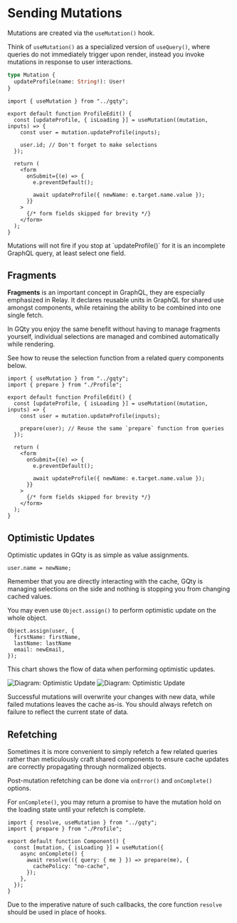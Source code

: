 
# Sending Mutations

Mutations are created via the `useMutation()` hook.

Think of `useMutation()` as a specialized version of `useQuery()`, where queries
do not immediately trigger upon render, instead you invoke mutations in response
to user interactions.

```graphql filename="schema.graphql"
type Mutation {
  updateProfile(name: String!): User!
}
```

```tsx {7,15} filename="src/ProfileEdit.tsx"
import { useMutation } from "../gqty";

export default function ProfileEdit() {
  const [updateProfile, { isLoading }] = useMutation((mutation, inputs) => {
    const user = mutation.updateProfile(inputs);

    user.id; // Don't forget to make selections
  });

  return (
    <form
      onSubmit={(e) => {
        e.preventDefault();

        await updateProfile({ newName: e.target.name.value });
      }}
    >
      {/* form fields skipped for brevity */}
    </form>
  );
}
```

<Alert className="mt-5" severity="info" title="Don't forget to make selections">
  Mutations will not fire if you stop at `updateProfile()` for it is an
  incomplete GraphQL query, at least select one field.
</Alert>

## Fragments

**Fragments** is an important concept in GraphQL, they are especially emphasized
in Relay. It declares reusable units in GraphQL for shared use amongst
components, while retaining the ability to be combined into one single fetch.

In GQty you enjoy the same benefit without having to manage fragments yourself,
individual selections are managed and combined automatically while rendering.

See how to reuse the selection function from a related query components below.

```tsx {2,8} filename="src/ProfileEdit.tsx"
import { useMutation } from "../gqty";
import { prepare } from "./Profile";

export default function ProfileEdit() {
  const [updateProfile, { isLoading }] = useMutation((mutation, inputs) => {
    const user = mutation.updateProfile(inputs);

    prepare(user); // Reuse the same `prepare` function from queries
  });

  return (
    <form
      onSubmit={(e) => {
        e.preventDefault();

        await updateProfile({ newName: e.target.name.value });
      }}
    >
      {/* form fields skipped for brevity */}
    </form>
  );
}
```

## Optimistic Updates

Optimistic updates in GQty is as simple as value assignments.

```tsx
user.name = newName;
```

Remember that you are directly interacting with the cache, GQty is managing
selections on the side and nothing is stopping you from changing cached values.

You may even use `Object.assign()` to perform optimistic update on the whole
object.

```tsx
Object.assign(user, {
  firstName: firstName,
  lastName: lastName
  email: newEmail,
});
```

This chart shows the flow of data when performing optimistic updates.

<Image
  alt="Diagram: Optimistic Update"
  src={svgOptimisticUpdate}
  className="dark:hidden my-8"
/>
<Image
  alt="Diagram: Optimistic Update"
  src={svgOptimisticUpdateDark}
  className="hidden dark:block my-8"
/>

<Alert className="mt-5" title="Always refetch on errors">
  Successful mutations will overwrite your changes with new data, while failed
  mutations leaves the cache as-is. You should always refetch on failure to
  reflect the current state of data.
</Alert>

## Refetching

Sometimes it is more convenient to simply refetch a few related queries rather
than meticulously craft shared components to ensure cache updates are correctly
propagating through normalized objects.

Post-mutation refetching can be done via `onError()` and `onComplete()` options.

For `onComplete()`, you may return a promise to have the mutation hold on the
loading state until your refetch is complete.

```tsx filename="src/ProfileEdit.tsx"
import { resolve, useMutation } from "../gqty";
import { prepare } from "./Profile";

export default function Component() {
  const [mutation, { isLoading }] = useMutation({
    async onComplete() {
      await resolve(({ query: { me } }) => prepare(me), {
        cachePolicy: "no-cache",
      });
    },
  });
}
```

Due to the imperative nature of such callbacks, the core function `resolve`
should be used in place of hooks.
